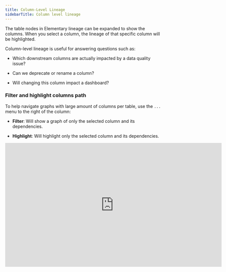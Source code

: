 ```yaml
---
title: Column-Level Lineage
sidebarTitle: Column level lineage
---
```


<Snippet file="cloud/cloud-feature-tag.mdx" />

The table nodes in Elementary lineage can be expanded to show the columns. When you
select a column, the lineage of that specific column will be highlighted.

Column-level lineage is useful for answering questions such as:

* Which downstream columns are actually impacted by a data quality issue?

* Can we deprecate or rename a column?

* Will changing this column impact a dashboard?

### Filter and highlight columns path

To help navigate graphs with large amount of columns per table, use the `...` menu to the right of the column:

* **Filter**: Will show a graph of only the selected column and its dependencies.

* **Highlight**: Will highlight only the selected column and its dependencies.

<iframe width="700" height="400" src="https://res.cloudinary.com/diuctyblm/video/upload/v1731591441/Elementary%20Cloud%20Platform%20Demo%20Videos/Column-level_lineage_buotsd.mp4" frameborder="0" allow="accelerometer; autoplay; clipboard-write; encrypted-media; gyroscope; picture-in-picture" allowfullscreen alt="Elementary Lineage" />

### Column-level lineage generation

Elementary parses SQL queries to determine the dependencies between columns.
Note that the lineage is only of the columns that directly contribute data to the column.

For example, for the query:

```sql
create or replace table db.schema.users as
select
  user_name,
  count(distinct login_time) as total_logins
from db.schema.login_events
where user_type != 'test_user'
```

The direct dependency of `total_logins` is `login_events.login_time`.
The column `login_events.user_type` filter the data of `total_logins`, but it is an indirect dependency and will not show in lineage.

If you want a different approach in your Elementary Cloud instance - contact us.